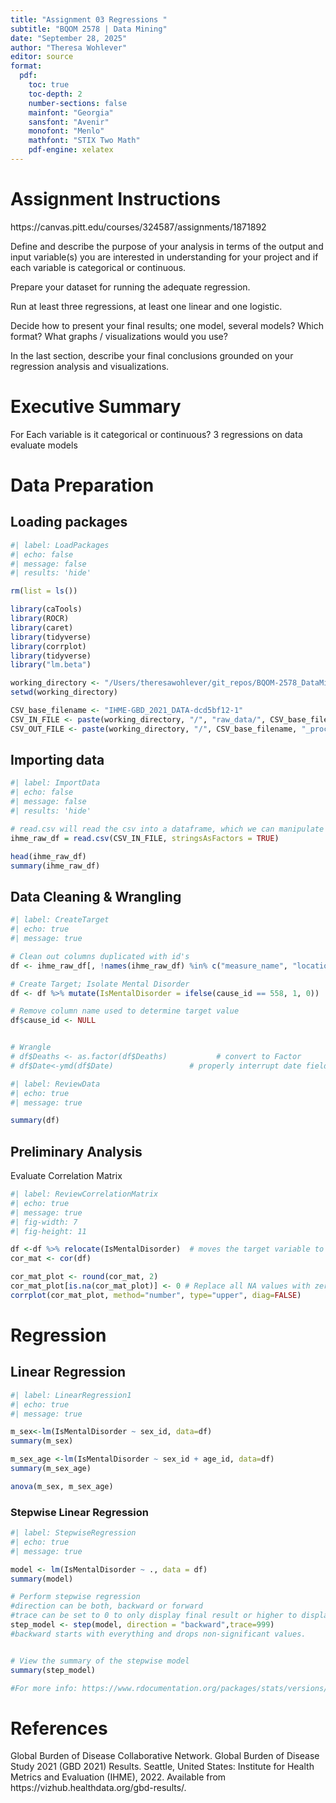```yaml
---
title: "Assignment 03 Regressions "
subtitle: "BQOM 2578 | Data Mining"
date: "September 28, 2025" 
author: "Theresa Wohlever"
editor: source
format:
  pdf:
    toc: true
    toc-depth: 2
    number-sections: false
    mainfont: "Georgia"
    sansfont: "Avenir"
    monofont: "Menlo"
    mathfont: "STIX Two Math"
    pdf-engine: xelatex
---
```



# Assignment Instructions

https://canvas.pitt.edu/courses/324587/assignments/1871892

Define and describe the purpose of your analysis in terms of the output and input variable(s) you are interested in understanding for your project and if each variable is categorical or continuous.

Prepare your dataset for running the adequate regression.

Run at least three regressions, at least one linear and one logistic.

Decide how to present your final results; one model, several models? Which format? What graphs / visualizations would you use?

In the last section, describe your final conclusions grounded on your regression analysis and visualizations.


# Executive Summary

For Each variable is it categorical or continuous?
3 regressions on data
evaluate models


# Data Preparation

## Loading packages

```r
#| label: LoadPackages
#| echo: false
#| message: false
#| results: 'hide'

rm(list = ls())

library(caTools)
library(ROCR)
library(caret)
library(tidyverse)
library(corrplot)
library(tidyverse)
library("lm.beta")

working_directory <- "/Users/theresawohlever/git_repos/BQOM-2578_DataMining/BQOM-2578_DataMining_twohlever/assignments/03-Regressions"
setwd(working_directory)

CSV_base_filename <- "IHME-GBD_2021_DATA-dcd5bf12-1"
CSV_IN_FILE <- paste(working_directory, "/", "raw_data/", CSV_base_filename, ".csv", sep = "")
CSV_OUT_FILE <- paste(working_directory, "/", CSV_base_filename, "_processed.csv", sep = "")

```


## Importing data

```r
#| label: ImportData
#| echo: false
#| message: false
#| results: 'hide'

# read.csv will read the csv into a dataframe, which we can manipulate in R.
ihme_raw_df = read.csv(CSV_IN_FILE, stringsAsFactors = TRUE)

head(ihme_raw_df)
summary(ihme_raw_df)

```



## Data Cleaning & Wrangling

```r
#| label: CreateTarget
#| echo: true
#| message: true

# Clean out columns duplicated with id's
df <- ihme_raw_df[, !names(ihme_raw_df) %in% c("measure_name", "location_name", "sex_name", "age_name", "cause_name", "rei_name", "metric_name")]

# Create Target; Isolate Mental Disorder
df <- df %>% mutate(IsMentalDisorder = ifelse(cause_id == 558, 1, 0))

# Remove column name used to determine target value
df$cause_id <- NULL


# Wrangle
# df$Deaths <- as.factor(df$Deaths)           # convert to Factor
# df$Date<-ymd(df$Date)                 # properly interrupt date field

```



```r
#| label: ReviewData
#| echo: true
#| message: true

summary(df)


```


## Preliminary Analysis

Evaluate Correlation Matrix

```r
#| label: ReviewCorrelationMatrix
#| echo: true
#| message: true
#| fig-width: 7
#| fig-height: 11

df <-df %>% relocate(IsMentalDisorder)  # moves the target variable to the first column (left hand side)
cor_mat <- cor(df)

cor_mat_plot <- round(cor_mat, 2)
cor_mat_plot[is.na(cor_mat_plot)] <- 0 # Replace all NA values with zero
corrplot(cor_mat_plot, method="number", type="upper", diag=FALSE)


```


# Regression

## Linear Regression

```r
#| label: LinearRegression1
#| echo: true
#| message: true

m_sex<-lm(IsMentalDisorder ~ sex_id, data=df)
summary(m_sex)

m_sex_age <-lm(IsMentalDisorder ~ sex_id + age_id, data=df)
summary(m_sex_age)

anova(m_sex, m_sex_age)

```


### Stepwise Linear Regression

```r
#| label: StepwiseRegression
#| echo: true
#| message: true

model <- lm(IsMentalDisorder ~ ., data = df)
summary(model)

# Perform stepwise regression
#direction can be both, backward or forward
#trace can be set to 0 to only display final result or higher to display more information
step_model <- step(model, direction = "backward",trace=999)
#backward starts with everything and drops non-significant values. 


# View the summary of the stepwise model
summary(step_model)

#For more info: https://www.rdocumentation.org/packages/stats/versions/3.6.2/topics/step 

```


# References

Global Burden of Disease Collaborative Network. Global Burden of Disease Study 2021 (GBD 2021) Results. Seattle, United States: Institute for Health Metrics and Evaluation (IHME), 2022. Available from https://vizhub.healthdata.org/gbd-results/.

